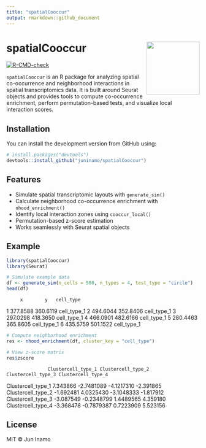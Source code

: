 ```yaml
---
title: "spatialCooccur"
output: rmarkdown::github_document
---
```


<!-- README.md is generated from README.Rmd. Please edit that file -->

# spatialCooccur <img src="man/figures/logo.png" align="right" height="138" />

[![R-CMD-check](https://github.com/juninamo/spatialCooccur/actions/workflows/R-CMD-check.yaml/badge.svg)](https://github.com/juninamo/spatialCooccur/actions)

`spatialCooccur` is an R package for analyzing spatial co-occurrence and
neighborhood interactions in spatial transcriptomics data. It is built
around Seurat objects and provides tools to compute co-occurrence
enrichment, perform permutation-based tests, and visualize local
interaction scores.

## Installation

You can install the development version from GitHub using:

``` r
# install.packages("devtools")
devtools::install_github("juninamo/spatialCooccur")
```

## Features

- Simulate spatial transcriptomic layouts with `generate_sim()`
- Calculate neighborhood co-occurrence enrichment with
  `nhood_enrichment()`
- Identify local interaction zones using `cooccur_local()`
- Permutation-based z-score estimation
- Works seamlessly with Seurat spatial objects

## Example

``` r
library(spatialCooccur)
library(Seurat)

# Simulate example data
df <- generate_sim(n_cells = 500, n_types = 4, test_type = "circle")
head(df)
```
         x        y   cell_type
1 377.8588 360.6119 cell_type_1
2 494.6044 352.8406 cell_type_1
3 297.0298 418.3650 cell_type_1
4 466.0901 482.6166 cell_type_1
5 280.4463 365.8605 cell_type_1
6 435.5759 501.1522 cell_type_1

``` r
# Compute neighborhood enrichment
res <- nhood_enrichment(df, cluster_key = "cell_type")

# View z-score matrix
res$zscore
```
                   Clustercell_type_1 Clustercell_type_2 Clustercell_type_3 Clustercell_type_4
Clustercell_type_1           7.343866         -2.7481089         -4.1217310          -2.391865
Clustercell_type_2          -1.692481          4.0325430         -3.1048333          -1.817912
Clustercell_type_3          -3.087549         -0.2348799          1.4489565           4.359180
Clustercell_type_4          -3.368478         -0.7879387          0.7223909           5.523156

## License

MIT © Jun Inamo

